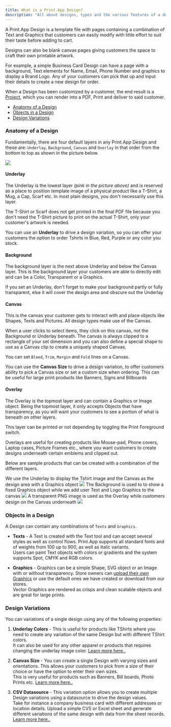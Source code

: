 ```yaml
---
title: What is a Print.App Design?
description: "All about designs, types and the various features of a design"
---
```


A Print.App Design is a template file with pages containing a combination of Text and Graphics that customers can easily modify with little effort to suit their taste before adding to cart.

Designs can also be blank canvas pages giving customers the space to craft their own printable artwork.

For example, a simple Business Card Design can have a page with a background, Text elements for Name, Email, Phone Number and graphics to display a Brand Logo. Any of your customers can pick that up and input their details to create a new design for order.

<Tip>When a Design has been customized by a customer, the end result is a [Project](https://admin.print.app/projects), which you can render into a PDF, Print and deliver to said customer.</Tip>

-   [Anatomy of a Design](#anatomy-of-a-design)
-   [Objects in a Design](#objects-in-a-design)
-   [Design Variations](#design-variations)

### Anatomy of a Design

Fundamentally, there are four default layers in any Print.App Design and these are: `Underlay`, `Background`, `Canvas` and `Overlay` in that order from the bottom to top as shown in the picture below.

<Frame caption="The different Design Layers: Underlay, Background, Canvas and Overlay">
    <img src="/images/design-layers.png" />
</Frame>

#### Underlay
The Underlay is the lowest layer _(pink in the picture above)_ and is reserved as a place to position template image of a physical product like a T-Shirt, a Mug, a Cap, Scarf etc. In most plain designs, you don't necessarily use this layer.

The T-Shirt or Scarf does not get printed in the final PDF file because you don't need the T-Shirt picture to print on the actual T-Shirt, only your customer's artwork is needed.

<Tip>You can use an **Underlay** to drive a design variation, so you can offer your customers the option to order Tshirts in Blue, Red, Purple or any color you stock.</Tip>

#### Background
The background layer is the next above Underlay and below the Canvas layer. This is the background layer your customers are able to directly edit and can be a Color, Transparent or a Graphics.

<Note>If you set an Underlay, don't forget to make your background partly or fully transparent, else it will cover the design area and obscure out the Underlay</Note>

#### Canvas
This is the canvas your customer gets to interact with and place objects like Shapes, Texts and Pictures. All design types make use of the Canvas.

When a user clicks to select items, they click on this canvas, not the Background or Underlay beneath.
The canvas is always clipped to a rectangle of your set dimension and you can also define a special shape to use as a Canvas clip to create a uniquely shaped Canvas.

You can set `Bleed`, `Trim`, `Margin` and `Fold` lines on a Canvas.

<Tip>You can use the **Canvas Size** to drive a design variation, to offer customers ability to pick a Canvas size or set a custom size when ordering. This can be useful for large print products like Banners, Signs and Billboards</Tip>

#### Overlay
The Overlay is the topmost layer and can contain a Graphics or Image object. Being the topmost layer, it only accepts Objects that have transparency, as you will want your customers to see a portion of what is beneath on other layers.

This layer can be printed or not depending by toggling the Print Foreground switch.

Overlays are useful for creating products like Mouse-pad, Phone covers, Laptop cases, Picture Frames etc., where you want customers to create designs underneath certain emblems and clipped out.

Below are sample products that can be created  with a combination of the different layers.

<Tabs>
    <Tab title="TShirts">
        We use the Underlay to display the Tshirt image and the Canvas as the design area with a Graphics object
        <Frame>
            <img src="/images/layers-underlay.png" />
        </Frame>
    </Tab>
    <Tab title="Business Card">
        The Background is used to to show a fixed Graphics object while we add user Text and Logo Graphics to the canvas
        <Frame>
            <img src="/images/layers-background.png" />
        </Frame>
    </Tab>
    <Tab title="Mousepad">
        A transparent PNG image is used as the Overlay while customers design on the Canvas underneath
        <Frame>
            <img src="/images/layers-overlay.png" />
        </Frame>
    </Tab>
</Tabs>


### Objects in a Design
A Design can contain any combinations of `Texts` and `Graphics`.

-   **Texts** - A Text is created with the Text tool and can accept several styles as well as control flows.
    Print.App supports all standard fonts and of weights from 100 up to 900, as well as Italic variants.
    <br/>Users can paint Text objects with colors or gradients and the system supports Spot, CMYK and RGB colors.


-   **Graphics** - Graphics can be a simple Shape, SVG object or an Image with or without transparency. Store owners can [upload their own Graphics](https://admin.print.app/graphics) or use the default ones we have created or download from our stores.
    <br/>Vector Graphics are rendered as crisps and clean scalable objects and are great for large prints.


### Design Variations

You can variations of a single design using any of the following properties:
1.  **Underlay Colors** - 
    This is useful for products like TShirts where you need to create any variation of the same Design but with different TShirt colors.
    <br/>It can also be used for any other apparel or products that requires changing the underlay image color.
    [Learn more here..](/guides/designs/variations/variation-underlay)

2.  **Canvas Size** -
    You can create a single Design with varying sizes and orientations.
    This allows your customers to pick from a size of their choice or have the option to enter their own sizes. <br/>This is very useful for products such as Banners, Bill boards, Photo Prints etc.
    [Learn more here..](/guides/designs/variations/variation-canvassize)

3.  **CSV Datasource** -
    This variation option allows you to create multiple Design variations using a datasource to drive the design values.
    <br/>Take for instance a company business card with different addresses or location details. Upload a simple CVS or Excel sheet and generate different variations of the same design with data from the sheet records.
    [Learn more here..](/guides/designs/variations/variation-datasource)
